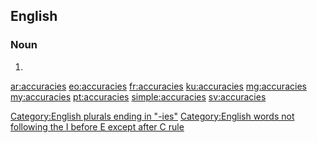 ==English==

===Noun===
{{head|en|plural}}

# {{plural of|accuracy|lang=en}}

[[Category:English plurals ending in "-ies"]]
[[Category:English words not following the I before E except after C rule]]

[[ar:accuracies]]
[[eo:accuracies]]
[[fr:accuracies]]
[[ku:accuracies]]
[[mg:accuracies]]
[[my:accuracies]]
[[pt:accuracies]]
[[simple:accuracies]]
[[sv:accuracies]]
